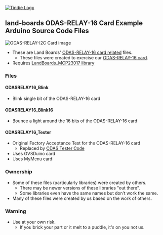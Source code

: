 <a href="https://www.tindie.com/products/13284/"><img src="http://land-boards.com/blwiki/images/5/51/Tindie-mediums.png" alt="Tindie Logo"></img></a>

== land-boards ODAS-RELAY-16 Card Example Arduino Source Code Files ==

<img src="http://land-boards.com/blwiki/images/2/28/ODAS-RELAY-16-P356-720px.JPG" alt="ODAS-RELAY-I2C Card image"></img>

* These are Land Boards' [http://land-boards.com/blwiki/index.php?title=ODAS-RELAY-16 ODAS-RELAY-16 card related] files.
** These files were created to exercise our [http://land-boards.com/blwiki/index.php?title=ODAS-RELAY-16 ODAS-RELAY-16 card].
* Requires [https://github.com/land-boards/lb-Arduino-Code/tree/master/libraries/LandBoards_MCP23017 LandBoards_MCP23017 library]

=== Files ===

==== ODASRELAY16_Blink ====

* Blink single bit of the ODAS-RELAY-16 card

==== ODASRELAY16_Blink16 ====

* Bounce a light around the 16 bits of the ODAS-RELAY-16 card

==== ODASRELAY16_Tester ====

* Original Factory Acceptance Test for the ODAS-RELAY-16 card
** Replaced by [https://github.com/douggilliland/lb-Arduino-Code/tree/master/LBCards/ODAS ODAS Tester Code]
* Uses GVSDuino card
* Uses MyMenu card

=== Ownership ===

* Some of these files (particularly libraries) were created by others.
** There may be newer versions of these libraries "out there".
** Some libraries even have the same names but don't work the same.
* Many of these files were created by us based on the work of others.

=== Warning ===

* Use at your own risk.
** If you brick your part or it melt to a puddle, it's on you not us.
